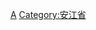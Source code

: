 {{Navbox
|bodyclass=hlist

|state      = autocollapse<!--autocollapse、uncollapsed、collapsed、plain、off-->
|name       = 安江省行政区划
|title      = [[越南]][[安江省]]行政区划
|image      = [[file:Flag of Vietnam.svg|border|50px|越南国旗]]
|above      =
|abovestyle = 
|listclass  = hlist

|group1 = [[省辖市]]（2）
| list1 =
*[[龍川市]]
*[[朱篤市]]
|group2 = [[市社]]（1）
| list2 =
*[[新洲市社]]
|group3 = [[县]]（8）
| list3 =
*[[安富縣]]
*[[周富县]]
*[[周城縣 (安江省)|周城县]]
*[[𢄂买县 (安江省)|𢄂买县]]
*[[富新县 (安江省)|富新县]]
*[[瑞山縣]]
*[[靜邊縣]]
*[[知宗县]]
|belowstyle = text-align: left;
|below      = 参阅：[[越南县级以上行政区列表]]
}}
<noinclude>
[[Category:越南二级行政区模板|A]]
[[Category:安江省]]
</noinclude>